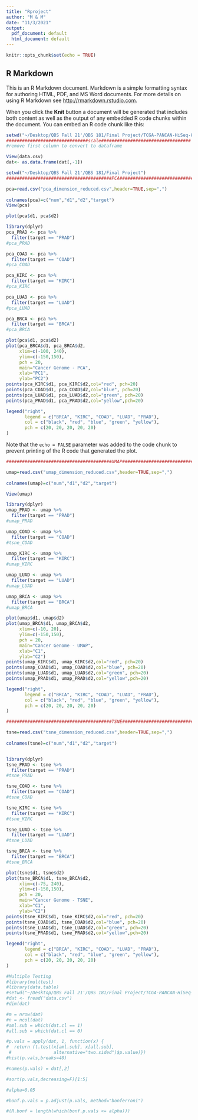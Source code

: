 ```yaml
---
title: "Rproject"
author: "M & M"
date: "11/3/2021"
output:
  pdf_document: default
  html_document: default
---
```


```r
knitr::opts_chunk$set(echo = TRUE)
```

## R Markdown

This is an R Markdown document. Markdown is a simple formatting syntax for authoring HTML, PDF, and MS Word documents. For more details on using R Markdown see <http://rmarkdown.rstudio.com>.

When you click the **Knit** button a document will be generated that includes both content as well as the output of any embedded R code chunks within the document. You can embed an R code chunk like this:
```r
setwd("~/Desktop/QBS Fall 21'/QBS 181/Final Project/TCGA-PANCAN-HiSeq-801x20531")
###############################scale##################################
#remove first column to convert to dataframe

View(data.csv)
dat<- as.data.frame(dat[,-1]) 
```

```r
setwd("~/Desktop/QBS Fall 21'/QBS 181/Final Project")
########################################PCA########################################

pca=read.csv("pca_dimension_reduced.csv",header=TRUE,sep=",")
 
colnames(pca)=c("num","d1","d2","target")
View(pca)
```

```r
plot(pca$d1, pca$d2)
```
```r
library(dplyr)
pca_PRAD <- pca %>%
  filter(target == "PRAD")
#pca_PRAD

pca_COAD <- pca %>%
  filter(target == "COAD")
#pca_COAD

pca_KIRC <- pca %>%
  filter(target == "KIRC")
#pca_KIRC

pca_LUAD <- pca %>%
  filter(target == "LUAD")
#pca_LUAD

pca_BRCA <- pca %>%
  filter(target == "BRCA")
#pca_BRCA
```
 
```r
plot(pca$d1, pca$d2)
plot(pca_BRCA$d1, pca_BRCA$d2, 
     xlim=c(-100, 240), 
     ylim=c(-150,150),
     pch = 20,
     main="Cancer Genome - PCA", 
     xlab="PC1", 
     ylab="PC2")
points(pca_KIRC$d1, pca_KIRC$d2,col="red", pch=20)
points(pca_COAD$d1, pca_COAD$d2,col="blue", pch=20) 
points(pca_LUAD$d1, pca_LUAD$d2,col="green", pch=20) 
points(pca_PRAD$d1, pca_PRAD$d2,col="yellow",pch=20)

legend("right",
       legend = c("BRCA", "KIRC", "COAD", "LUAD", "PRAD"),
       col = c("black", "red", "blue", "green", "yellow"),
       pch = c(20, 20, 20, 20, 20)
)
```
 

Note that the `echo = FALSE` parameter was added to the code chunk to prevent printing of the R code that generated the plot.

```r

########################################UMAP########################################

umap=read.csv("umap_dimension_reduced.csv",header=TRUE,sep=",")
 
colnames(umap)=c("num","d1","d2","target")

View(umap)

library(dplyr)
umap_PRAD <- umap %>%
  filter(target == "PRAD")
#umap_PRAD

umap_COAD <- umap %>%
  filter(target == "COAD")
#tsne_COAD

umap_KIRC <- umap %>%
  filter(target == "KIRC")
#umap_KIRC

umap_LUAD <- umap %>%
  filter(target == "LUAD")
#umap_LUAD

umap_BRCA <- umap %>%
  filter(target == "BRCA")
#umap_BRCA

plot(umap$d1, umap$d2)
plot(umap_BRCA$d1, umap_BRCA$d2, 
     xlim=c(-10, 20), 
     ylim=c(-150,150),
     pch = 20,
     main="Cancer Genome - UMAP", 
     xlab="C1", 
     ylab="C2")
points(umap_KIRC$d1, umap_KIRC$d2,col="red", pch=20)
points(umap_COAD$d1, umap_COAD$d2,col="blue", pch=20) 
points(umap_LUAD$d1, umap_LUAD$d2,col="green", pch=20) 
points(umap_PRAD$d1, umap_PRAD$d2,col="yellow",pch=20)

legend("right",
       legend = c("BRCA", "KIRC", "COAD", "LUAD", "PRAD"),
       col = c("black", "red", "blue", "green", "yellow"),
       pch = c(20, 20, 20, 20, 20)
)
```
```r

########################################TSNE########################################

tsne=read.csv("tsne_dimension_reduced.csv",header=TRUE,sep=",")
 
colnames(tsne)=c("num","d1","d2","target")


library(dplyr)
tsne_PRAD <- tsne %>%
  filter(target == "PRAD")
#tsne_PRAD

tsne_COAD <- tsne %>%
  filter(target == "COAD")
#tsne_COAD

tsne_KIRC <- tsne %>%
  filter(target == "KIRC")
#tsne_KIRC

tsne_LUAD <- tsne %>%
  filter(target == "LUAD")
#tsne_LUAD

tsne_BRCA <- tsne %>%
  filter(target == "BRCA")
#tsne_BRCA

plot(tsne$d1, tsne$d2)
plot(tsne_BRCA$d1, tsne_BRCA$d2, 
     xlim=c(-75, 240), 
     ylim=c(-150,150),
     pch = 20,
     main="Cancer Genome - TSNE", 
     xlab="C1", 
     ylab="C2")
points(tsne_KIRC$d1, tsne_KIRC$d2,col="red", pch=20)
points(tsne_COAD$d1, tsne_COAD$d2,col="blue", pch=20) 
points(tsne_LUAD$d1, tsne_LUAD$d2,col="green", pch=20) 
points(tsne_PRAD$d1, tsne_PRAD$d2,col="yellow",pch=20)

legend("right",
       legend = c("BRCA", "KIRC", "COAD", "LUAD", "PRAD"),
       col = c("black", "red", "blue", "green", "yellow"),
       pch = c(20, 20, 20, 20, 20)
)
```

```r
#Multiple Testing
#library(multtest)
#library(data.table)
#setwd("~/Desktop/QBS Fall 21'/QBS 181/Final Project/TCGA-PANCAN-HiSeq-801x20531")
#dat <- fread("data.csv")
#dim(dat)

#m = nrow(dat)
#n = ncol(dat)
#aml.sub = which(dat.cl == 1)
#all.sub = which(dat.cl == 0)

#p.vals = apply(dat, 1, function(x) {
#  return (t.test(x[aml.sub], x[all.sub],
 #                alternative="two.sided")$p.value)})
#hist(p.vals,breaks=40)

#names(p.vals) = dat[,2]

#sort(p.vals,decreasing=F)[1:5]

#alpha=0.05

#bonf.p.vals = p.adjust(p.vals, method="bonferroni")

#(R.bonf = length(which(bonf.p.vals <= alpha)))

```


